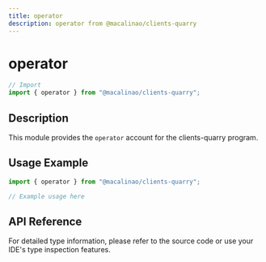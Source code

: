```yaml
---
title: operator
description: operator from @macalinao/clients-quarry
---
```


# operator

```typescript
// Import
import { operator } from "@macalinao/clients-quarry";
```

## Description

This module provides the `operator` account for the clients-quarry program.

## Usage Example

```typescript
import { operator } from "@macalinao/clients-quarry";

// Example usage here
```

## API Reference

For detailed type information, please refer to the source code or use your IDE's type inspection features.
